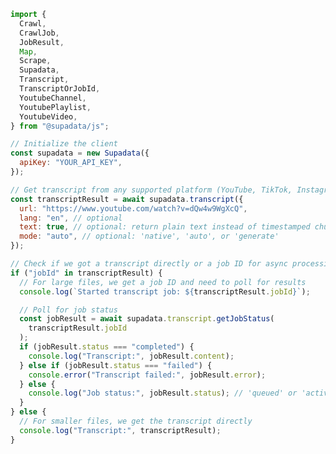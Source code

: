 ```js Node
import {
  Crawl,
  CrawlJob,
  JobResult,
  Map,
  Scrape,
  Supadata,
  Transcript,
  TranscriptOrJobId,
  YoutubeChannel,
  YoutubePlaylist,
  YoutubeVideo,
} from "@supadata/js";

// Initialize the client
const supadata = new Supadata({
  apiKey: "YOUR_API_KEY",
});

// Get transcript from any supported platform (YouTube, TikTok, Instagram, X (Twitter)) or file
const transcriptResult = await supadata.transcript({
  url: "https://www.youtube.com/watch?v=dQw4w9WgXcQ",
  lang: "en", // optional
  text: true, // optional: return plain text instead of timestamped chunks
  mode: "auto", // optional: 'native', 'auto', or 'generate'
});

// Check if we got a transcript directly or a job ID for async processing
if ("jobId" in transcriptResult) {
  // For large files, we get a job ID and need to poll for results
  console.log(`Started transcript job: ${transcriptResult.jobId}`);

  // Poll for job status
  const jobResult = await supadata.transcript.getJobStatus(
    transcriptResult.jobId
  );
  if (jobResult.status === "completed") {
    console.log("Transcript:", jobResult.content);
  } else if (jobResult.status === "failed") {
    console.error("Transcript failed:", jobResult.error);
  } else {
    console.log("Job status:", jobResult.status); // 'queued' or 'active'
  }
} else {
  // For smaller files, we get the transcript directly
  console.log("Transcript:", transcriptResult);
}
```
